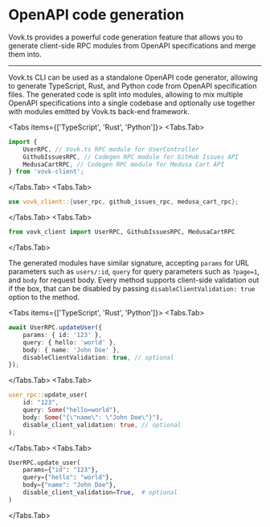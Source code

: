 
# OpenAPI code generation

Vovk.ts provides a powerful code generation feature that allows you to generate client-side RPC modules from OpenAPI specifications and merge them into.

-------

Vovk.ts CLI can be used as a standalone OpenAPI code generator, allowing to generate TypeScript, Rust, and Python code from OpenAPI specification files. The generated code is split into modules, allowing to mix multiple OpenAPI specifications into a single codebase and optionally use together with modules emitted by Vovk.ts back-end framework.

<Tabs items={['TypeScript', 'Rust', 'Python']}>
<Tabs.Tab>
```ts
import {
    UserRPC, // Vovk.ts RPC module for UserController
    GithubIssuesRPC, // Codegen RPC module for GitHub Issues API
    MedusaCartRPC, // Codegen RPC module for Medusa Cart API
} from 'vovk-client';
```
</Tabs.Tab>
<Tabs.Tab>

```rs
use vovk_client::{user_rpc, github_issues_rpc, medusa_cart_rpc};
```
</Tabs.Tab>
<Tabs.Tab>

```py
from vovk_client import UserRPC, GithubIssuesRPC, MedusaCartRPC
```
</Tabs.Tab>
</Tabs>

The generated modules have similar signature, accepting `params` for URL parameters such as `users/:id`, `query` for query parameters such as `?page=1`, and `body` for request body. Every method supports client-side validation out if the box, that can be disabled by passing `disableClientValidation: true` option to the method.

<Tabs items={['TypeScript', 'Rust', 'Python']}>
<Tabs.Tab>
```ts
await UserRPC.updateUser({
    params: { id: '123' },
    query: { hello: 'world' },
    body: { name: 'John Doe' },
    disableClientValidation: true, // optional
});
```
</Tabs.Tab>
<Tabs.Tab>
```rs
user_rpc::update_user(
    id: "123",
    query: Some("hello=world"),
    body: Some("{\"name\": \"John Doe\"}"),
    disable_client_validation: true, // optional
);
```
</Tabs.Tab>
<Tabs.Tab>
```py
UserRPC.update_user(
    params={"id": "123"},
    query={"hello": "world"},
    body={"name": "John Doe"},
    disable_client_validation=True,  # optional
)
```
</Tabs.Tab>
</Tabs>
